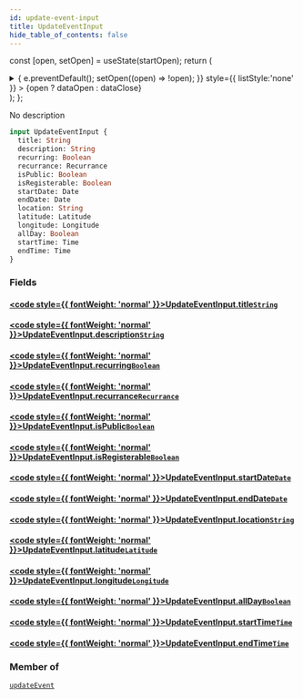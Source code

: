 ```yaml
---
id: update-event-input
title: UpdateEventInput
hide_table_of_contents: false
---
```






const [open, setOpen] = useState(startOpen);
return (
<details {...(open ? { open: true } : {})} className="details" style={{ border:'none', boxShadow:'none', background:'var(--ifm-background-color)' }}>
<summary
onClick={(e) => {
e.preventDefault();
setOpen((open) => !open);
}}
style={{ listStyle:'none' }} >
{open ? dataOpen : dataClose}
</summary>
{open && children}
</details>
);
};

No description

```graphql
input UpdateEventInput {
  title: String
  description: String
  recurring: Boolean
  recurrance: Recurrance
  isPublic: Boolean
  isRegisterable: Boolean
  startDate: Date
  endDate: Date
  location: String
  latitude: Latitude
  longitude: Longitude
  allDay: Boolean
  startTime: Time
  endTime: Time
}
```

### Fields

#### [<code style={{ fontWeight: 'normal' }}>UpdateEventInput.<b>title</b></code>](#)<Bullet />[`String`](/schema/scalars/string) <Badge class="secondary" text="scalar"/>

>

#### [<code style={{ fontWeight: 'normal' }}>UpdateEventInput.<b>description</b></code>](#)<Bullet />[`String`](/schema/scalars/string) <Badge class="secondary" text="scalar"/>

>

#### [<code style={{ fontWeight: 'normal' }}>UpdateEventInput.<b>recurring</b></code>](#)<Bullet />[`Boolean`](/schema/scalars/boolean) <Badge class="secondary" text="scalar"/>

>

#### [<code style={{ fontWeight: 'normal' }}>UpdateEventInput.<b>recurrance</b></code>](#)<Bullet />[`Recurrance`](/schema/enums/recurrance) <Badge class="secondary" text="enum"/>

>

#### [<code style={{ fontWeight: 'normal' }}>UpdateEventInput.<b>isPublic</b></code>](#)<Bullet />[`Boolean`](/schema/scalars/boolean) <Badge class="secondary" text="scalar"/>

>

#### [<code style={{ fontWeight: 'normal' }}>UpdateEventInput.<b>isRegisterable</b></code>](#)<Bullet />[`Boolean`](/schema/scalars/boolean) <Badge class="secondary" text="scalar"/>

>

#### [<code style={{ fontWeight: 'normal' }}>UpdateEventInput.<b>startDate</b></code>](#)<Bullet />[`Date`](/schema/scalars/date) <Badge class="secondary" text="scalar"/>

>

#### [<code style={{ fontWeight: 'normal' }}>UpdateEventInput.<b>endDate</b></code>](#)<Bullet />[`Date`](/schema/scalars/date) <Badge class="secondary" text="scalar"/>

>

#### [<code style={{ fontWeight: 'normal' }}>UpdateEventInput.<b>location</b></code>](#)<Bullet />[`String`](/schema/scalars/string) <Badge class="secondary" text="scalar"/>

>

#### [<code style={{ fontWeight: 'normal' }}>UpdateEventInput.<b>latitude</b></code>](#)<Bullet />[`Latitude`](/schema/scalars/latitude) <Badge class="secondary" text="scalar"/>

>

#### [<code style={{ fontWeight: 'normal' }}>UpdateEventInput.<b>longitude</b></code>](#)<Bullet />[`Longitude`](/schema/scalars/longitude) <Badge class="secondary" text="scalar"/>

>

#### [<code style={{ fontWeight: 'normal' }}>UpdateEventInput.<b>allDay</b></code>](#)<Bullet />[`Boolean`](/schema/scalars/boolean) <Badge class="secondary" text="scalar"/>

>

#### [<code style={{ fontWeight: 'normal' }}>UpdateEventInput.<b>startTime</b></code>](#)<Bullet />[`Time`](/schema/scalars/time) <Badge class="secondary" text="scalar"/>

>

#### [<code style={{ fontWeight: 'normal' }}>UpdateEventInput.<b>endTime</b></code>](#)<Bullet />[`Time`](/schema/scalars/time) <Badge class="secondary" text="scalar"/>

>

### Member of

[`updateEvent`](/schema/mutations/update-event) <Badge class="secondary" text="mutation"/>

